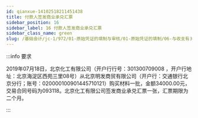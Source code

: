 ```yaml
---
id: qianxue-14102518211451438
title: 付款人签发商业承兑汇票
sidebar_position: 16
sidebar_label: 16 付款人签发商业承兑汇票
sidebar_class_name: green
slug: /基础会计/jc-1/972/01-原始凭证的填制与审核/01-原始凭证的填制/06-与收支有关的原始单据填制/qianxue-1410251427164982128/qianxue-14102518211451438/付款人签发商业承兑汇票
---
```


:::info 要求

2019年07月18日，北京化工有限公司（开户行行号：301300709008 ，开户行地址：北京海淀区西苑三里08号）从北京明发商贸有限公司（开户行：交通银行北京分行；账号：020000100901445710121）购买材料一批，金额34000.00元，交易合同号码为093118。北京化工有限公司签发商业承兑汇票一张，汇票期限为二个月。 

:::
